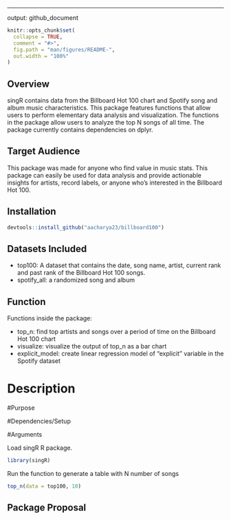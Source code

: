 ---
output: github_document


```r
knitr::opts_chunk$set(
  collapse = TRUE,
  comment = "#>",
  fig.path = "man/figures/README-",
  out.width = "100%"
)
```

 
## Overview 
singR contains data from the Billboard Hot 100 chart and Spotify song and album music characteristics. This package features functions that allow users to perform elementary data analysis and visualization. The functions in the package allow users to analyze the top N songs of all time. The package currently contains dependencies on dplyr.


## Target Audience
This package was made for anyone who find value in music stats. This package can easily be used for data analysis and provide actionable insights for artists, record labels, or anyone who's interested in the Billboard Hot 100.


## Installation 

```r
devtools::install_github("aacharya23/billboard100")
```

## Datasets Included 
* top100: A dataset that contains the date, song name, artist, current rank and past rank of the Billboard Hot 100 songs.
* spotify_all: a randomized song and album 

## Function

Functions inside the package:

* top_n: find top artists and songs over a period of time on the Billboard Hot 100 chart
* visualize: visualize the output of top_n as a bar chart
* explicit_model: create linear regression model of "explicit" variable in the Spotify dataset 

# Description 

#Purpose

#Dependencies/Setup 

#Arguments 


Load singR R package. 

```r
library(singR)
```

Run the function to generate a table with N number of songs 

```r
top_n(data = top100, 10)
```



## Package Proposal 


##
